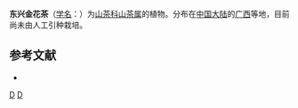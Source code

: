 {{Speciesbox 
| taxon = Camellia tunghinensis
| authority =  Chang
}}

'''东兴金花茶'''（[[学名|学名]]：{{lang|la|''Camellia tunghinensis''}}）为[[山茶科|山茶科]][[山茶属|山茶属]]的植物。分布在[[中国大陆|中国大陆]]的[[广西|广西]]等地，目前尚未由人工引种栽培。

== 参考文献 ==
<div class="references-small">
* {{cite web| url =http://www.bioinfo.cn/db05/KmzwSpecies.php?action=view&id=28971| title =东兴金花茶| work =《中国高等植物数据库全库》| publisher =中国科学院微生物研究所| author =昆明植物研究所| accessdate =2009-02-26| deadurl =yes| archiveurl =https://web.archive.org/web/20160305032821/http://www.bioinfo.cn/db05/KmzwSpecies.php?action=view&id=28971| archivedate =2016-03-05}}
</div>
{{Taxonbar|from=Q5025925}}

[[Category:山茶属|D]]
[[Category:广西植物|D]]